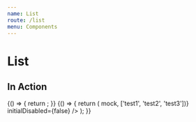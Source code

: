 ```yaml
---
name: List
route: /list
menu: Components
---
```


# List


## In Action

<Playground>
  {() => {
    return <ListEditor field={createFakeFieldAPI()} initialDisabled={false} />;
  }}
</Playground>

<Playground>
  {() => {
    return (
      <ListEditor
        field={createFakeFieldAPI(mock => mock, ['test1', 'test2', 'test3'])}
        initialDisabled={false}
      />
    );
  }}
</Playground>
